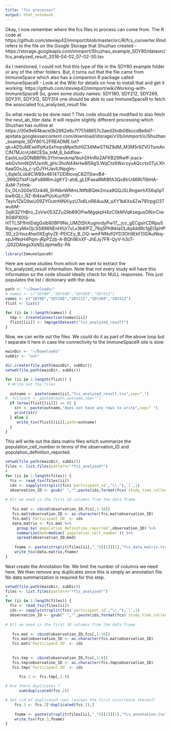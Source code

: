 ```yaml
---
title: "fcs processor"
output: html_notebook
---
```


Okay, I now remember where the fcs files to process can come from. The R code at https://github.com/steviep42/immport/blob/master/src/R/fcs_converter.Rmd refers to the
file on the Google Storage that Shuzhao created  - https://storage.googleapis.com/immport/Shuzhao_example_SDY80/datasrc/fcs_analyzed_result_2018-04-02_07-02-30.tsv 

As I mentioned, I could not find this type of file in the SDY80 example folder or any of the other folders. But, it turns out that the file came from ImmuneSpace which also has a companion R package called ImmuneSpaceR - Look at the Wiki for details on how to install that and get it working: https://github.com/steviep42/immport/wiki/Working-with-ImmuneSpaceR  So, given some study names: SDY180, SDY212, SDY269, SDY311, SDY312, SDY314 one should be able to use ImmuneSpaceR to fetch the associated fcs_analyzed_result  file. 

So what needs to be done next ? This code should be modified to also fetch the neut_ab_titer data. It will
require slightly different processing which Shuzhao has outline at
https://00e9e64bace0b2982e6c7f751d8657c2aed2bdb08bccd8e8d7-apidata.googleusercontent.com/download/storage/v1/b/immport/o/Shuzhao_example_SDY80%2FREADME.txt?qk=AD5uMEselPpKaSxfnqrsMpx9zHIZ34MwSTNZ9dM_M3M5r9ZVOTsmAnClN7MJcnU4KCESa_lnM_6_bddfow-EaotiLsuQONBBPRc3Yhmwokmp1buhDHnRo2AFKB29Rwff-jxacs-wbGvhimNQVUsmN_gHc3hoN44kHwB59g1LWqCtz6WxrzyuAQcctx0TyLXh6aaG0xJq_c-yDJYHJavlUNpglm-i_6qle5Lob8CWB9x4614TDD8lovqC8ZI1SwvB4-_9R8Q7IstFUpFo88lRmJgKY2-ah8_gLDFaeaRMtBfA3Qx8trU46Rt7IIbHA--AxM-7zfmk-Ev_DLn3G0e1Oz4d6_SHNbnWMmLNtfbBQek2mza9QQJSLRngwrhX56q0pTbw6iQLr_RZ-6l4swPUoXucfGF-Teylv1ZkD9wU09ZYOutnf4NXiyzU7o6LnR64uuM_aXY1bAXs4Zw791rpgO3TwubM-2q9i3ZYhBro_ZoVw053ZZu29b89OPiwMgqkpH4zC0kMVqKsegusONxrCiwXG8iPX0iS-HTTLSFffmlDdgGslb80BP9Nv_UMZtShXugmrdyPw17__jcc_gECgsirCDRpu5RqywcyMxOjcSS896NEnHlUr7vLv3b6fFZ_76q5Ph9iklaOLdq4ddRc1gEI3pHP3D_z2rtioz4hei0XEghyZE-PElCEy_B_OQ-wmFNNofQYD3Oh9EkFDlDAuNkq-xpJHNsH4Pqm-jRpPZzb-A-BQh9EnXF-JhEJy7FR-QyV-h3cT-_Q52DAlegsXsNSLdpHwRz-PA





```r
library(ImmuneSpaceR)
```

Here are some studies from which we want to extract the fcs_analyzed_result information. Note that not every study will have this information so the code should ideally check for NULL responses. This just populates the list / dictionary with the data. 

```r
path <- "~/Downloads/"
# names <- c("SDY80","SDY180","SDY269","SDY312")
names <- c("SDY80","SDY180","SDY212","SDY269","SDY312")
flist <- list()

for (ii in 1:length(names)) {
  tmp <- CreateConnection(names[ii])
  flist[[ii]] <- tmp$getDataset("fcs_analyzed_result")
}
```

Now, we can write out the files. We could do it as part of the above loop but I separate it here in case the connectivity to the ImmuneSpaceR site is slow

```r
mainDir <- "~/Downloads"
subDir <- "out"

dir.create(file.path(mainDir, subDir))
setwd(file.path(mainDir, subDir))

for (ii in 1:length(flist)) {
 # Write out the files
  
  outname <- paste(names[ii],"fcs_analyzed_result.tsv",sep="_")
#  fullpath <- paste0(path,outname,sep="")
  if (nrow(flist[[ii]]) == 0) {
    str <- paste(outname,"does not have any rows to write",sep=" ")
    print(str)
  } else {
     write_tsv(flist[[ii]],path=outname)
  }
}
```

This will write out the data matrix files which summarize the population_cell_number in terms of the observation_ID and population_definition_reported.

```r
setwd(file.path(mainDir, subDir))
files <- list.files(pattern="*fcs_analyzed*")
#
for (ii in 1:length(files)) {
  fcs <- read_tsv(files[ii])
  ids <- sapply(strsplit(fcs$`participant_id`,"\\."),`[`,1)
  observation_ID <- gsub(" ","",paste(ids,format(fcs$`study_time_collected`,nsmall=1),sep="_"))
   
# All we need is the first 10 columns from the data frame
   
   fcs.mat <- cbind(observation_ID,fcs[,1:10])
   fcs.mat$observation_ID <- as.character(fcs.mat$observation_ID)
   fcs.mat$`Participant ID` <- ids 
   data.matrix <- fcs.mat %>% 
     group_by(`population_definition_reported`,observation_ID) %>%
     summarize(med=median(`population_cell_number`)) %>% 
     spread(observation_ID,med) 
   
    fname <- paste(strsplit(files[ii],"_")[[1]][1],"fcs_data_matrix.tsv",sep="_")
    write_tsv(data.matrix,fname)
}
```

Next create the Annotation file. We limit the number of columns we need here. We then remove any duplicates since this is simply an annotation file. No data summarization is required for this step. 

```r
setwd(file.path(mainDir, subDir))
files <- list.files(pattern="*fcs_analyzed*")
#
for (ii in 1:length(files)) {
  fcs <- read_tsv(files[ii])
  ids <- sapply(strsplit(fcs$`participant_id`,"\\."),`[`,1)
  observation_ID <- gsub(" ","",paste(ids,format(fcs$`study_time_collected`,nsmall=1),sep="_"))
   
# All we need is the first 10 columns from the data frame
   
   fcs.mat <- cbind(observation_ID,fcs[,1:10])
   fcs.mat$observation_ID <- as.character(fcs.mat$observation_ID)
   fcs.mat$`Participant ID` <- ids 
   
   
   fcs.tmp <- cbind(observation_ID,fcs[,1:8])
   fcs.tmp$observation_ID <- as.character(fcs.tmp$observation_ID)
   fcs.tmp$`Participant ID` <- ids 

      fcs.2 <- fcs.tmp[,1:8]
      
# Are there duplicates ?
      sum(duplicated(fcs.2))

# Get rid of duplicated rows (except the first occurrence thereof)
    fcs.3 <- fcs.2[!duplicated(fcs.2),]
   
    fname <- paste(strsplit(files[ii],"_")[[1]][1],"fcs_annotation.tsv",sep="_")
    write_tsv(fcs.3,fname)
}
```


